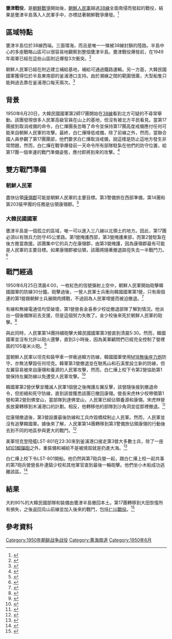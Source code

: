 {{noteTA
|1=zh:朝鮮戰爭; zh-cn:朝鲜战争; zh-tw:韓戰; zh-hk:韓戰; zh-sg:韩战;
|2=zh:南北朝鲜; zh-cn:朝韩; zh-tw:南北韓; zh-hk:南北韓; zh-sg:南北韩
|3=zh-hans:朝鲜停战; zh-hant:朝鮮停戰;   <!-- 不要删！否则会出现“北韓停戰協定”之类错误转换！ -->
|4=zh-hans:朝鲜半岛; zh-hant:朝鮮半島;   <!-- 不要删！否则会出现“北韓半島”之类错误转换！ -->
|5=zh-hans:韩国战争; zh-hant:韓國戰爭;   <!-- 不要删！否则会出现“南韓戰爭”之类错误转换！ -->
|6=zh:太極旗飄揚; zh-cn:太极旗飘扬; zh-tw:太極旗－生死兄弟; zh-hk:太極旗飄揚：生死有情;
|7=zh-hans:朝鲜人民军; zh-hant:朝鮮人民軍;   <!-- 不要删！否则会出现“北韓人民軍”之类错误转换！ -->
|12=zh-hans:韩国国军;zh-hant:韓國國軍; <!-- 不要删！否则会出现“南韓國軍”之类错误转换！ -->
|13=zh-hans:朝鲜民主主义人民共和国;zh-hant:朝鮮民主主義人民共和國  <!-- 不要删！否则会出现“北韓民主主義人民共和國”之类错误转换！ -->
}}
{{refimprove|time=2014-12-25T22:45:12+00:00}}
{{Infobox Military Conflict
|conflict=甕津戰役
|partof=[[朝鮮戰爭|朝鮮戰爭]]
|date=1950年6月25日－1950年6月30日
|place=[[甕津半島|甕津半島]]
|result=[[朝鮮人民軍|朝鮮人民軍]]獲勝，[[大韓民國國軍|大韓民國國軍]]撤退
|combatant1={{flagicon|KOR}} [[大韓民國國軍|大韓民國國軍]]
|combatant2={{flagicon|PRK}} [[朝鮮人民軍|朝鮮人民軍]]
|strength1   = {{flagicon|ROK}} {{Link-ko|大韓民國第2步兵師|대한민국 2보병사단|第2師}}
*{{flagicon|ROK}} 第17團
3,600人<br>各種大炮57門<br>25挺機槍
|strength2   = {{flagicon|PRK}} 第14團<br>{{flagicon|PRK}} 第3警備旅
15,000人<br>坦克和裝甲車16輛<br>各種大炮196門
|commander1={{flagicon|South Korea}} [[白仁燁|白仁燁]]（第17團）<br>{{flagicon|South Korea}} {{Link-ko|宋虎林|송호림}}（第2營）<br>{{flagicon|South Korea}} [[金喜泰|金喜泰]]{{KIA}}（第1營）<br>{{flagicon|South Korea}} [[吳益慶|吳益慶]]（第3營）<br>{{flagicon|South Korea}} [[朴連鎬|朴連鎬]]（第7營）<br>{{flagicon|South Korea}} [[盧慶益|盧慶益]]（坦克隊隊長）<br>{{flagicon|South Korea}} [[朴俊熙|朴俊熙]]（工兵營）<br>{{flagicon|South Korea}} [[池世江|池世江]]（野戰醫院院長）
|commander2={{flagicon|PRK}} [[方虎山|方虎山]]（[[朝鲜人民军第6师|第6師]]）<br> {{flagicon|PRK}} [[韓一來|韓一來]]（第14團）<br> {{flagicon|PRK}} [[崔賢|崔賢]]（第3警備旅）
|casualties1 = 1,420人陣亡或失蹤
|casualties2 = 傷亡情況不明<br>3輛坦克及2輛裝甲車被擊毀
}}

'''甕津戰役'''，是[[朝鮮戰爭|朝鮮戰爭]]開始後，[[朝鮮人民軍|朝鮮人民軍]]越過[[38線|38線]]全面南侵而發起的戰役，結果是甕津半島落入人民軍手中，亦標誌著朝鮮戰爭爆發。<ref name=Ongjin>{{cite web|url=http://ki.warmemo.co.kr:8101/warmemo/jsp/data/view.jsp?type=1&pkey=625CB00001 |title=옹진지구 전투 |publisher=Korean History Information Center |deadurl=yes |archiveurl=https://web.archive.org/web/20111001033111/http://ki.warmemo.co.kr:8101/warmemo/jsp/data/view.jsp?type=1&pkey=625CB00001 |archivedate=2011-10-01 }}</ref>

==區域特點==
甕津半島位於38線西端。三面環海，而且是唯一一條被38線封鎖的陸路。半島中心的多座戰略山區可以很容易地觀察到整個甕津半島。甕津戰役爆發前，在1949年兩軍已經在這些山區附近爆發3次衝突。<ref name=Ongjin>{{cite web|url=http://ki.warmemo.co.kr:8101/warmemo/jsp/data/view.jsp?type=1&pkey=625CB00001 |title=옹진지구 전투 |publisher=Korean History Information Center |deadurl=yes |archiveurl=https://web.archive.org/web/20111001033111/http://ki.warmemo.co.kr:8101/warmemo/jsp/data/view.jsp?type=1&pkey=625CB00001 |archivedate=2011-10-01 }}</ref>

朝鮮人民軍已經在附近建立補給基地，補給可通過鐵路運輸。另一方面，大韓民國國軍獲得位於半島東南部的釜浦港口支持。由於潮線之間的範圍很廣，大型船隻只能夠過去靠在釜浦港口每天兩次。<ref name=Ongjin>{{cite web|url=http://ki.warmemo.co.kr:8101/warmemo/jsp/data/view.jsp?type=1&pkey=625CB00001 |title=옹진지구 전투 |publisher=Korean History Information Center |deadurl=yes |archiveurl=https://web.archive.org/web/20111001033111/http://ki.warmemo.co.kr:8101/warmemo/jsp/data/view.jsp?type=1&pkey=625CB00001 |archivedate=2011-10-01 }}</ref>

==背景==
1950年6月20日，大韓民國國軍第2師17團開始在[[38線|38線]]看到北方可疑的不尋常舉動。該團發現很多人民軍高級官員在山上的基地，但沒有被北方平民看見。當第17團接到取消戒備的命令，白仁燁團長忽略了命令並保持第17團高度戒備應付任何可能來自朝鮮人民軍的攻擊。最終，白仁燁降低戒備，除了前線之外，然而，當聯合國人員參觀了第17團團部，他們要求白仁燁取消戒備，說這樣是防止這地方發生非常問題，然而，白仁燁在戰爭爆發前一天命令所有部隊駐紮在他們的防守位置，給第17團一個幸運的戰鬥準備姿態，應付即將到來的攻擊。<ref name=Ongjin>{{cite web|url=http://ki.warmemo.co.kr:8101/warmemo/jsp/data/view.jsp?type=1&pkey=625CB00001 |title=옹진지구 전투 |publisher=Korean History Information Center |deadurl=yes |archiveurl=https://web.archive.org/web/20111001033111/http://ki.warmemo.co.kr:8101/warmemo/jsp/data/view.jsp?type=1&pkey=625CB00001 |archivedate=2011-10-01 }}</ref>

==雙方戰鬥準備==

=== 朝鮮人民軍 ===
盡快佔領[[康翎郡|康翎郡]]可能是朝鮮人民軍的主要目標。第3警備旅在西部準備，第14團和第203裝甲團的任務是佔領康翎郡。<ref name=Ongjin>{{cite web|url=http://ki.warmemo.co.kr:8101/warmemo/jsp/data/view.jsp?type=1&pkey=625CB00001 |title=옹진지구 전투 |publisher=Korean History Information Center |deadurl=yes |archiveurl=https://web.archive.org/web/20111001033111/http://ki.warmemo.co.kr:8101/warmemo/jsp/data/view.jsp?type=1&pkey=625CB00001 |archivedate=2011-10-01 }}</ref>

=== 大韓民國國軍 ===
甕津半島是一個孤立的區域，唯一可以進入三八線以北領土的地方。因此，第17團必須以有限兵力防守45公里路。第1營掩護西部，第3營掩護東部，而第2營駐紮在後方擔當救援。該團集中它的兵力在康翎郡，由第3營掩護，因為康翎郡最有可能是人民軍的主要目標。如果康翎郡被佔領，該團將隨著撤退路徑失去一半戰鬥力。<ref name=Ongjin>{{cite web|url=http://ki.warmemo.co.kr:8101/warmemo/jsp/data/view.jsp?type=1&pkey=625CB00001 |title=옹진지구 전투 |publisher=Korean History Information Center |deadurl=yes |archiveurl=https://web.archive.org/web/20111001033111/http://ki.warmemo.co.kr:8101/warmemo/jsp/data/view.jsp?type=1&pkey=625CB00001 |archivedate=2011-10-01 }}</ref>

==戰鬥經過==
1950年6月25日清晨4:00，一枚紅色的信號彈射上空中，朝鮮人民軍開始砲擊韓國國軍的防線30分鐘。砲擊過後，一營人民軍士兵衝向韓國國軍第1營，只有兩個連的第1營跟朝鮮士兵展開肉搏戰，不過因為人民軍增援而被迫撤退。<ref name=Ongjin>{{cite web|url=http://ki.warmemo.co.kr:8101/warmemo/jsp/data/view.jsp?type=1&pkey=625CB00001 |title=옹진지구 전투 |publisher=Korean History Information Center |deadurl=yes |archiveurl=https://web.archive.org/web/20111001033111/http://ki.warmemo.co.kr:8101/warmemo/jsp/data/view.jsp?type=1&pkey=625CB00001 |archivedate=2011-10-01 }}</ref>

有線和無線電通信均受破壞，第1營營長金喜泰少校從撤退部隊了解到情況。他派出一個後備隊前去支援，但是這個努力失敗了。金少校後來死於朝鮮人民軍的砲擊。<ref name=Ongjin>{{cite web|url=http://ki.warmemo.co.kr:8101/warmemo/jsp/data/view.jsp?type=1&pkey=625CB00001 |title=옹진지구 전투 |publisher=Korean History Information Center |deadurl=yes |archiveurl=https://web.archive.org/web/20111001033111/http://ki.warmemo.co.kr:8101/warmemo/jsp/data/view.jsp?type=1&pkey=625CB00001 |archivedate=2011-10-01 }}</ref>

與此同時，人民軍第14團持續砲擊大韓民國國軍第3營直到清晨5:30。然而，韓國國軍並沒有允許以砲火還擊，直到2小時後，因為美軍顧問們已經完全控制了營裡面的105毫米火砲。<ref name=Ongjin>{{cite web|url=http://ki.warmemo.co.kr:8101/warmemo/jsp/data/view.jsp?type=1&pkey=625CB00001 |title=옹진지구 전투 |publisher=Korean History Information Center |deadurl=yes |archiveurl=https://web.archive.org/web/20111001033111/http://ki.warmemo.co.kr:8101/warmemo/jsp/data/view.jsp?type=1&pkey=625CB00001 |archivedate=2011-10-01 }}</ref>

當朝鮮人民軍以坦克和裝甲車一併衝過韓方防線，韓國國軍使用[[M18無後座力炮|M18無後座力炮]]防守。亦無法擊毀任何坦克。韓軍第3營撤退並在馳馬山和石溪里設立新的防線，但左翼容易被來自康翎和養源的人民軍攻擊，然而，白仁燁上校下令第2營協助第1營保持左翼防線以免遭受人民軍攻擊。<ref name=Ongjin>{{cite web|url=http://ki.warmemo.co.kr:8101/warmemo/jsp/data/view.jsp?type=1&pkey=625CB00001 |title=옹진지구 전투 |publisher=Korean History Information Center |deadurl=yes |archiveurl=https://web.archive.org/web/20111001033111/http://ki.warmemo.co.kr:8101/warmemo/jsp/data/view.jsp?type=1&pkey=625CB00001 |archivedate=2011-10-01 }}</ref>

韓國軍第2營伏擊並殲滅人民軍1個營之後掩護左翼反擊，該營隨後接到撤退命令，但拒絕和死守防線，直到該營獲悉該團已撤回康翎。營長宋虎林少校帶領第1營和第2營到佛堂山，當部隊到達佛堂山，人民軍已經佔領養源和康翎。宋虎林營長放棄轉移到木浦港口的計劃。相反，他轉移他的部隊到沙角洞並從那裡撤退。<ref name=Ongjin>{{cite web|url=http://ki.warmemo.co.kr:8101/warmemo/jsp/data/view.jsp?type=1&pkey=625CB00001 |title=옹진지구 전투 |publisher=Korean History Information Center |deadurl=yes |archiveurl=https://web.archive.org/web/20111001033111/http://ki.warmemo.co.kr:8101/warmemo/jsp/data/view.jsp?type=1&pkey=625CB00001 |archivedate=2011-10-01 }}</ref>

從康翎撤退後，第3營設置最後防線和工兵炸毀橋樑制止人民軍。然而，人民軍並沒有追擊韓國軍。據後來了解，人民軍第14團轉移到第3警備旅佔領康翎的行動後去到不同的地區參與更大的戰鬥。<ref name=Ongjin>{{cite web|url=http://ki.warmemo.co.kr:8101/warmemo/jsp/data/view.jsp?type=1&pkey=625CB00001 |title=옹진지구 전투 |publisher=Korean History Information Center |deadurl=yes |archiveurl=https://web.archive.org/web/20111001033111/http://ki.warmemo.co.kr:8101/warmemo/jsp/data/view.jsp?type=1&pkey=625CB00001 |archivedate=2011-10-01 }}</ref>

美軍坦克登陸艦LST-801在23:30來到釜浦港口接走第3營大多數士兵，除了一座[[M101榴彈砲|M101榴彈砲]]之外，重裝備和補給不是被燒毀就是扔進大海。<ref name=Ongjin>{{cite web|url=http://ki.warmemo.co.kr:8101/warmemo/jsp/data/view.jsp?type=1&pkey=625CB00001 |title=옹진지구 전투 |publisher=Korean History Information Center |deadurl=yes |archiveurl=https://web.archive.org/web/20111001033111/http://ki.warmemo.co.kr:8101/warmemo/jsp/data/view.jsp?type=1&pkey=625CB00001 |archivedate=2011-10-01 }}</ref>

白仁燁上校下令LST-801開船。他仍然與第7砲兵營一起，跟白仁燁上校一起共事的第7砲兵營營長朴連鎬少校和其他軍官直到最後一輪砲擊。他們坐小木船成功逃離該區。<ref name=Ongjin>{{cite web|url=http://ki.warmemo.co.kr:8101/warmemo/jsp/data/view.jsp?type=1&pkey=625CB00001 |title=옹진지구 전투 |publisher=Korean History Information Center |deadurl=yes |archiveurl=https://web.archive.org/web/20111001033111/http://ki.warmemo.co.kr:8101/warmemo/jsp/data/view.jsp?type=1&pkey=625CB00001 |archivedate=2011-10-01 }}</ref>

==結果==
大約90%的大韓民國部隊和裝備由甕津半島撤回本土。第17團轉移到大田恢復所有損失，之後返回烏山前線並加入後來的戰鬥，包括[[仁川戰役|仁川戰役]]。<ref name=Ongjin>{{cite web|url=http://ki.warmemo.co.kr:8101/warmemo/jsp/data/view.jsp?type=1&pkey=625CB00001 |title=옹진지구 전투 |publisher=Korean History Information Center |deadurl=yes |archiveurl=https://web.archive.org/web/20111001033111/http://ki.warmemo.co.kr:8101/warmemo/jsp/data/view.jsp?type=1&pkey=625CB00001 |archivedate=2011-10-01 }}</ref>

==參考資料==
<div class="references-small">
<references/>
</div>

{{朝鲜战争}}
[[Category:1950年朝鲜战争战役|Category:1950年朝鲜战争战役]]
[[Category:黄海南道|Category:黄海南道]]
[[Category:1950年6月|Category:1950年6月]]